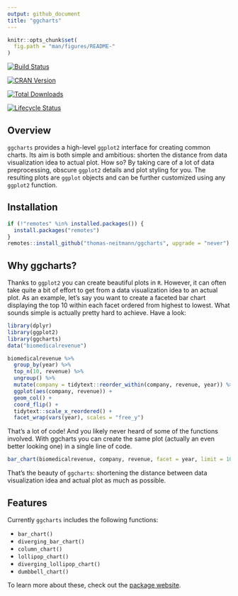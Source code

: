 ```yaml
---
output: github_document
title: "ggcharts"
---
```


```r
knitr::opts_chunk$set(
  fig.path = "man/figures/README-"
)
```


[![Build Status](https://travis-ci.com/thomas-neitmann/ggcharts.svg?branch=master)](https://travis-ci.com/thomas-neitmann/ggcharts)

[![CRAN Version](https://www.r-pkg.org/badges/version/ggcharts?color=green)](https://cran.r-project.org/package=ggcharts)

[![Total Downloads](http://cranlogs.r-pkg.org/badges/grand-total/ggcharts?color=green)](https://cran.r-project.org/package=ggcharts)

[![Lifecycle Status](https://img.shields.io/badge/lifecycle-experimental-orange.svg)](https://www.tidyverse.org/lifecycle/#experimental)

## Overview

`ggcharts` provides a high-level `ggplot2` interface for creating common charts. Its aim is both simple and ambitious: shorten the distance from data visualization idea to actual plot. How so? By taking care of a lot of data preprocessing, obscure `ggplot2` details and plot styling for you. The resulting plots are `ggplot` objects and can be further customized using any `ggplot2` function.

## Installation

```r
if (!"remotes" %in% installed.packages()) {
  install.packages("remotes")
}
remotes::install_github("thomas-neitmann/ggcharts", upgrade = "never")
```

## Why ggcharts?

Thanks to `ggplot2` you can create beautiful plots in `R`. However, it can often take quite a bit of effort to get from a data visualization idea to an actual plot. As an example, let's say you want to create a faceted bar chart displaying the top 10 within each facet ordered from highest to lowest. What sounds simple is actually pretty hard to achieve. Have a look:

```r
library(dplyr)
library(ggplot2)
library(ggcharts)
data("biomedicalrevenue")

biomedicalrevenue %>%
  group_by(year) %>%
  top_n(10, revenue) %>%
  ungroup() %>%
  mutate(company = tidytext::reorder_within(company, revenue, year)) %>%
  ggplot(aes(company, revenue)) +
  geom_col() +
  coord_flip() +
  tidytext::scale_x_reordered() +
  facet_wrap(vars(year), scales = "free_y")
```

That's a lot of code! And you likely never heard of some of the functions involved. With ggcharts you can create the same plot (actually an even better looking one) in a single line of code.

```r
bar_chart(biomedicalrevenue, company, revenue, facet = year, limit = 10)
```

That's the beauty of `ggcharts`: shortening the distance between data visualization idea and actual plot as much as possible.

## Features

Currently `ggcharts` includes the following functions:

- `bar_chart()`
- `diverging_bar_chart()`
- `column_chart()`
- `lollipop_chart()`
- `diverging_lollipop_chart()`
- `dumbbell_chart()`

To learn more about these, check out the [package website](https://thomas-neitmann.github.io/ggcharts/reference/index.html).
